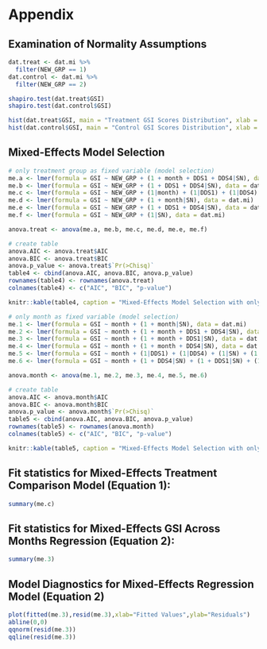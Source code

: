 # Appendix

## Examination of Normality Assumptions

```r
dat.treat <- dat.mi %>% 
  filter(NEW_GRP == 1)
dat.control <- dat.mi %>% 
  filter(NEW_GRP == 2)

shapiro.test(dat.treat$GSI)
shapiro.test(dat.control$GSI)
```

```r
hist(dat.treat$GSI, main = "Treatment GSI Scores Distribution", xlab = "GSI", breaks = 20)
hist(dat.control$GSI, main = "Control GSI Scores Distribution", xlab = "GSI", breaks = 20)
```


## Mixed-Effects Model Selection

```r
# only treatment group as fixed variable (model selection)
me.a <- lmer(formula = GSI ~ NEW_GRP + (1 + month + DDS1 + DDS4|SN), data = dat.mi)
me.b <- lmer(formula = GSI ~ NEW_GRP + (1 + DDS1 + DDS4|SN), data = dat.mi)
me.c <- lmer(formula = GSI ~ NEW_GRP + (1|month) + (1|DDS1) + (1|DDS4) + (1|SN), data = dat.mi)
me.d <- lmer(formula = GSI ~ NEW_GRP + (1 + month|SN), data = dat.mi)
me.e <- lmer(formula = GSI ~ NEW_GRP + (1 + DDS1 + DDS4|SN), data = dat.mi)
me.f <- lmer(formula = GSI ~ NEW_GRP + (1|SN), data = dat.mi)

anova.treat <- anova(me.a, me.b, me.c, me.d, me.e, me.f)

# create table
anova.AIC <- anova.treat$AIC
anova.BIC <- anova.treat$BIC
anova.p_value <- anova.treat$`Pr(>Chisq)`
table4 <- cbind(anova.AIC, anova.BIC, anova.p_value)
rownames(table4) <- rownames(anova.treat)
colnames(table4) <- c("AIC", "BIC", "p-value")

knitr::kable(table4, caption = "Mixed-Effects Model Selection with only treatment variable as fixed variable")
```

```r
# only month as fixed variable (model selection)
me.1 <- lmer(formula = GSI ~ month + (1 + month|SN), data = dat.mi)
me.2 <- lmer(formula = GSI ~ month + (1 + month + DDS1 + DDS4|SN), data = dat.mi)
me.3 <- lmer(formula = GSI ~ month + (1 + month + DDS1|SN), data = dat.mi)
me.4 <- lmer(formula = GSI ~ month + (1 + month + DDS4|SN), data = dat.mi)
me.5 <- lmer(formula = GSI ~ month + (1|DDS1) + (1|DDS4) + (1|SN) + (1|NEW_GRP), data = dat.mi)
me.6 <- lmer(formula = GSI ~ month + (1 + DDS4|SN) + (1 + DDS1|SN) + (1 + NEW_GRP|SN) + (1 + month|SN), data = dat.mi)

anova.month <- anova(me.1, me.2, me.3, me.4, me.5, me.6)

# create table
anova.AIC <- anova.month$AIC
anova.BIC <- anova.month$BIC
anova.p_value <- anova.month$`Pr(>Chisq)`
table5 <- cbind(anova.AIC, anova.BIC, anova.p_value)
rownames(table5) <- rownames(anova.month)
colnames(table5) <- c("AIC", "BIC", "p-value")

knitr::kable(table5, caption = "Mixed-Effects Model Selection with only month variable as fixed variable")
```


## Fit statistics for Mixed-Effects Treatment Comparison Model (Equation 1):

```r
summary(me.c)
```

## Fit statistics for Mixed-Effects GSI Across Months Regression (Equation 2):

```r
summary(me.3)
```

## Model Diagnostics for Mixed-Effects Regression Model (Equation 2)

```r
plot(fitted(me.3),resid(me.3),xlab="Fitted Values",ylab="Residuals")
abline(0,0)
qqnorm(resid(me.3))
qqline(resid(me.3))
```












